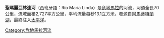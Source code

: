 '''聖瑪麗亞林達河'''（西班牙語：Río María Linda）是[[危地馬拉|危地馬拉]]的河流，河道全長70公里，流域面積2,727平方公里，平均流量每秒13.1立方米，發源自[[阿馬蒂特蘭湖|阿馬蒂特蘭湖]]，最終注入[[太平洋|太平洋]]。

{{Guatemala-geo-stub}}
[[Category:危地馬拉河流|Category:危地馬拉河流]]